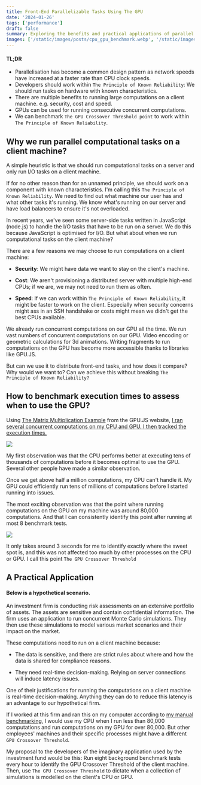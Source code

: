 ```yaml
---
title: Front-End Parallelizable Tasks Using The GPU
date: '2024-01-26'
tags: ['performance']
draft: false
summary: Exploring the benefits and practical applications of parallel computational tasks on client machines, focusing on The Principle of Known Reliability and The GPU Crossover Threshold for optimal task distribution.
images: ['/static/images/posts/cpu_gpu_benchmark.webp', '/static/images/posts/cpu_gpu_benchmark_2.webp']
---
```


#### **TL;DR**
- Parallelisation has become a common design pattern as network speeds have increased at a faster rate than CPU clock speeds.
- Developers should work within `The Principle of Known Reliability`: We should run tasks on hardware with known characteristics.
- There are multiple benefits to running large computations on a client machine. e.g. security, cost and speed.
- GPUs can be used for running consecutive concurrent computations.
- We can benchmark `The GPU Crossover Threshold point` to work within `The Principle of Known Reliability`.

## Why we run parallel computational tasks on a client machine?

A simple heuristic is that we should run computational tasks on a server and only run I/O tasks on a client machine.

If for no other reason than for an unnamed principle, we should work on a component with known characteristics. I'm calling this `The Principle of Known Reliability`. We need to find out what machine our user has and what other tasks it's running. We know what's running on our server and have load balancers to ensure it's not overloaded.

In recent years, we've seen some server-side tasks written in JavaScript (node.js) to handle the I/O tasks that have to be run on a server. We do this because JavaScript is optimised for I/O. But what about when we run computational tasks on the client machine?

There are a few reasons we may choose to run computations on a client machine:

- **Security**: We might have data we want to stay on the client's machine.

- **Cost**: We aren't provisioning a distributed server with multiple high-end CPUs; if we are, we may not need to run them as often.

- **Speed**: If we can work within `The Principle of Known Reliability`, it might be faster to work on the client. Especially when security concerns might ass in an SSH handshake or costs might mean we didn't get the best CPUs available.

We already run concurrent computations on our GPU all the time. We run vast numbers of concurrent computations on our GPU. Video encoding or geometric calculations for 3d animations. Writing fragments to run computations on the GPU has become more accessible thanks to libraries like GPU.JS.

But can we use it to distribute front-end tasks, and how does it compare? Why would we want to? Can we achieve this without breaking `The Principle of Known Reliability?`

## How to benchmark execution times to assess when to use the GPU?

Using [The Matrix Multiplication Example](https://gpu.rocks/#/) from the GPU.JS website, [I ran several concurrent computations on my CPU and GPU. I then tracked the execution times.](https://observablehq.com/@robsutcliffe/frontend-parallelization-with-gpu-js)

![](/static/images/posts/cpu_gpu_benchmark.webp)

My first observation was that the CPU performs better at executing tens of thousands of computations before it becomes optimal to use the GPU. Several other people have made a similar observation.

Once we get above half a million computations, my CPU can't handle it. My GPU could efficiently run tens of millions of computations before I started running into issues.

The most exciting observation was that the point where running computations on the GPU on my machine was around 80,000 computations. And that I can consistently identify this point after running at most 8 benchmark tests.

![](/static/images/posts/cpu_gpu_benchmark_2.webp)

It only takes around 3 seconds for me to identify exactly where the sweet spot is, and this was not affected too much by other processes on the CPU or GPU. I call this point `The GPU Crossover Threshold`

## A Practical Application

#### Below is a hypothetical scenario.

An investment firm is conducting risk assessments on an extensive portfolio of assets. The assets are sensitive and contain confidential information. The firm uses an application to run concurrent Monte Carlo simulations. They then use these simulations to model various market scenarios and their impact on the market.

These computations need to run on a client machine because:

- The data is sensitive, and there are strict rules about where and how the data is shared for compliance reasons.

- They need real-time decision-making. Relying on server connections will induce latency issues.

One of their justifications for running the computations on a client machine is real-time decision-making. Anything they can do to reduce this latency is an advantage to our hypothetical firm.

If I worked at this firm and ran this on my computer according to [my manual benchmarking](https://observablehq.com/@robsutcliffe/frontend-parallelization-with-gpu-js), I would use my CPU when I run less than 80,000 computations and run computations on my GPU for over 80,000. But other employees' machines and their specific processes might have a different `GPU Crossover Threshold`.

My proposal to the developers of the imaginary application used by the investment fund would be this: Run eight background benchmark tests every hour to identify the GPU Crossover Threshold of the client machine. Then, use `The GPU Crossover Threshold` to dictate when a collection of simulations is modelled on the client's CPU or GPU.